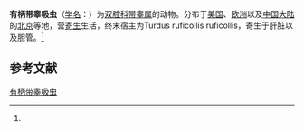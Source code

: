 {{Speciesbox
| name = 有柄带睾吸虫
| status = 
| status_system = 
| image = 
| genus = Zonorchis
| species = petiolatum
| authority = (Railliet, 1900)<ref name='id9957'>{{cite web| url =http://www.bioinfo.cn/db05/BjdwSpecies.php?action=view&id=9957| title =有柄带睾吸虫| work =《中国动物物种编目数据库》| publisher =中国科学院微生物研究所| author =中国科学院动物研究所| accessdate =2009-04-16| deadurl =yes| archiveurl =https://web.archive.org/web/20160305064243/http://www.bioinfo.cn/db05/BjdwSpecies.php?action=view&id=9957| archivedate =2016-03-05}}</ref>
}}

'''有柄带睾吸虫'''（[[学名|学名]]：{{lang|la|''Zonorchis petiolatum''}}）为[[双腔科|双腔科]][[带睾属|带睾属]]的动物。分布于[[美国|美国]]、[[欧洲|欧洲]]以及[[中国大陆|中国大陆]]的[[北京|北京]]等地，营[[寄生|寄生]]生活，终末宿主为Turdus ruficollis ruficollis，寄生于肝脏以及胆管。<ref name='id9957'/>

== 参考文献 ==
{{reflist}}

{{Wikispecies|Zonorchis petiolatum}}
{{Taxonbar|from=Q5035807}}

[[Category:带睾属|有柄带睾吸虫]]


{{吸虫小作品}}